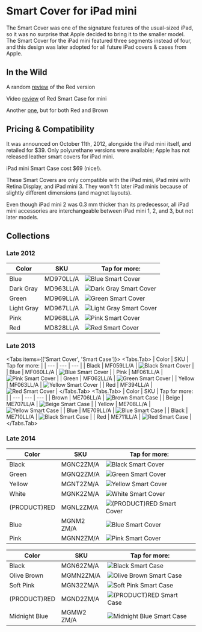 
# Smart Cover for iPad mini

The Smart Cover was one of the signature features of the usual-sized iPad, so it was no surprise that Apple decided to bring it to the smaller model. The Smart Cover for the iPad mini featured three segments instead of four, and this design was later adopted for all future iPad covers & cases from Apple.

## In the Wild

A random [review](http://isource.com/2012/11/05/ipad-mini-smart-cover-review/) of the Red version

Video [review](https://youtu.be/Ca2IMc3scPo) of Red Smart Case for mini

Another [one](https://youtu.be/ybauZRR9snM), but for both Red and Brown

## Pricing & Compatibility

It was announced on October 11th, 2012, alongside the iPad mini itself, and retailed for \$39. Only polyurethane versions were available; Apple has not released leather smart covers for iPad mini.

iPad mini Smart Case cost \$69 (nice!).

These Smart Covers are only compatible with the iPad mini, iPad mini with Retina Display, and iPad mini 3. They won't fit later iPad minis because of slightly different dimensions (and magnet layouts).

Even though iPad mini 2 was 0.3 mm thicker than its predecessor, all iPad mini accessories are interchangeable between iPad mini 1, 2, and 3, but not later models.

## Collections

### Late 2012

| Color | SKU | Tap for more: |
| --- | --- | --- |
| Blue | MD970<wbr/>LL/A | <Link href="/ancient/ipad_mini/MD970"><img src="https://everycase.imgix.net/everypreview/MD970.webp" alt="Blue Smart Cover"/></Link> |
| Dark Gray | MD963<wbr/>LL/A | <Link href="/ancient/ipad_mini/MD963"><img src="https://everycase.imgix.net/everypreview/MD963.webp" alt="Dark Gray Smart Cover"/></Link> |
| Green | MD969<wbr/>LL/A | <Link href="/ancient/ipad_mini/MD969"><img src="https://everycase.imgix.net/everypreview/MD969.webp" alt="Green Smart Cover"/></Link> |
| Light Gray | MD967<wbr/>LL/A | <Link href="/ancient/ipad_mini/MD967"><img src="https://everycase.imgix.net/everypreview/MD967.webp" alt="Light Gray Smart Cover"/></Link> |
| Pink | MD968<wbr/>LL/A | <Link href="/ancient/ipad_mini/MD968"><img src="https://everycase.imgix.net/everypreview/MD968.webp" alt="Pink Smart Cover"/></Link> |
| Red | MD828<wbr/>LL/A | <Link href="/ancient/ipad_mini/MD828"><img src="https://everycase.imgix.net/everypreview/MD828.webp" alt="Red Smart Cover"/></Link> |

### Late 2013

<Tabs items={['Smart Cover', 'Smart Case']}>
              <Tabs.Tab>
            | Color | SKU | Tap for more: |
| --- | --- | --- |
| Black | MF059<wbr/>LL/A | <Link href="/ancient/ipad_mini/MF059"><img src="https://everycase.imgix.net/everypreview/MF059.webp" alt="Black Smart Cover"/></Link> |
| Blue | MF060<wbr/>LL/A | <Link href="/ancient/ipad_mini/MF060"><img src="https://everycase.imgix.net/everypreview/MF060.webp" alt="Blue Smart Cover"/></Link> |
| Pink | MF061<wbr/>LL/A | <Link href="/ancient/ipad_mini/MF061"><img src="https://everycase.imgix.net/everypreview/MF061.webp" alt="Pink Smart Cover"/></Link> |
| Green | MF062<wbr/>LL/A | <Link href="/ancient/ipad_mini/MF062"><img src="https://everycase.imgix.net/everypreview/MF062.webp" alt="Green Smart Cover"/></Link> |
| Yellow | MF063<wbr/>LL/A | <Link href="/ancient/ipad_mini/MF063"><img src="https://everycase.imgix.net/everypreview/MF063.webp" alt="Yellow Smart Cover"/></Link> |
| Red | MF394<wbr/>LL/A | <Link href="/ancient/ipad_mini/MF394"><img src="https://everycase.imgix.net/everypreview/MF394.webp" alt="Red Smart Cover"/></Link> |
            </Tabs.Tab>
              <Tabs.Tab>
            | Color | SKU | Tap for more: |
| --- | --- | --- |
| Brown | ME706<wbr/>LL/A | <Link href="/ancient/ipad_mini/ME706"><img src="https://everycase.imgix.net/everypreview/ME706.webp" alt="Brown Smart Case"/></Link> |
| Beige | ME707<wbr/>LL/A | <Link href="/ancient/ipad_mini/ME707"><img src="https://everycase.imgix.net/everypreview/ME707.webp" alt="Beige Smart Case"/></Link> |
| Yellow | ME708<wbr/>LL/A | <Link href="/ancient/ipad_mini/ME708"><img src="https://everycase.imgix.net/everypreview/ME708.webp" alt="Yellow Smart Case"/></Link> |
| Blue | ME709<wbr/>LL/A | <Link href="/ancient/ipad_mini/ME709"><img src="https://everycase.imgix.net/everypreview/ME709.webp" alt="Blue Smart Case"/></Link> |
| Black | ME710<wbr/>LL/A | <Link href="/ancient/ipad_mini/ME710"><img src="https://everycase.imgix.net/everypreview/ME710.webp" alt="Black Smart Case"/></Link> |
| Red | ME711<wbr/>LL/A | <Link href="/ancient/ipad_mini/ME711"><img src="https://everycase.imgix.net/everypreview/ME711.webp" alt="Red Smart Case"/></Link> |
            </Tabs.Tab>
            </Tabs>

### Late 2014

| Color | SKU | Tap for more: |
| --- | --- | --- |
| Black | MGNC2<wbr/>ZM/A | <Link href="/ancient/ipad_mini/MGNC2"><img src="https://everycase.imgix.net/everypreview/MGNC2.webp" alt="Black Smart Cover"/></Link> |
| Green | MGNQ2<wbr/>ZM/A | <Link href="/ancient/ipad_mini/MGNQ2"><img src="https://everycase.imgix.net/everypreview/MGNQ2.webp" alt="Green Smart Cover"/></Link> |
| Yellow | MGNT2<wbr/>ZM/A | <Link href="/ancient/ipad_mini/MGNT2"><img src="https://everycase.imgix.net/everypreview/MGNT2.webp" alt="Yellow Smart Cover"/></Link> |
| White | MGNK2<wbr/>ZM/A | <Link href="/ancient/ipad_mini/MGNK2"><img src="https://everycase.imgix.net/everypreview/MGNK2.webp" alt="White Smart Cover"/></Link> |
| (PRODUCT)RED | MGNL2<wbr/>ZM/A | <Link href="/ancient/ipad_mini/MGNL2"><img src="https://everycase.imgix.net/everypreview/MGNL2.webp" alt="(PRODUCT)RED Smart Cover"/></Link> |
| Blue | MGNM2<wbr/>ZM/A | <Link href="/ancient/ipad_mini/MGNM2"><img src="https://everycase.imgix.net/everypreview/MGNM2.webp" alt="Blue Smart Cover"/></Link> |
| Pink | MGNN2<wbr/>ZM/A | <Link href="/ancient/ipad_mini/MGNN2"><img src="https://everycase.imgix.net/everypreview/MGNN2.webp" alt="Pink Smart Cover"/></Link> |

| Color | SKU | Tap for more: |
| --- | --- | --- |
| Black | MGN62<wbr/>ZM/A | <Link href="/ancient/ipad_mini/MGN62"><img src="https://everycase.imgix.net/everypreview/MGN62.webp" alt="Black Smart Case"/></Link> |
| Olive Brown | MGMN2<wbr/>ZM/A | <Link href="/ancient/ipad_mini/MGMN2"><img src="https://everycase.imgix.net/everypreview/MGMN2.webp" alt="Olive Brown Smart Case"/></Link> |
| Soft Pink | MGN32<wbr/>ZM/A | <Link href="/ancient/ipad_mini/MGN32"><img src="https://everycase.imgix.net/everypreview/MGN32.webp" alt="Soft Pink Smart Case"/></Link> |
| (PRODUCT)RED | MGND2<wbr/>ZM/A | <Link href="/ancient/ipad_mini/MGND2"><img src="https://everycase.imgix.net/everypreview/MGND2.webp" alt="(PRODUCT)RED Smart Case"/></Link> |
| Midnight Blue | MGMW2<wbr/>ZM/A | <Link href="/ancient/ipad_mini/MGMW2"><img src="https://everycase.imgix.net/everypreview/MGMW2.webp" alt="Midnight Blue Smart Case"/></Link> |
